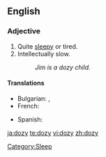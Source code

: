 ==English==

===Adjective===
{{en-adj|dozier|doziest}}

# Quite [[sleepy]] or tired.
# Intellectually slow.
#: ''Jim is a dozy child.''

====Translations====
{{trans-top|sleepy}}
* Bulgarian: {{t|bg|сънен|sc=Cyrl}}, {{t|bg|сънлив|sc=Cyrl}}
* French: {{t+|fr|somnolent|m}}
{{trans-mid}}
* Spanish: {{t-|es|adormecido}}
{{trans-bottom}}

[[Category:Sleep]]

[[ja:dozy]]
[[te:dozy]]
[[vi:dozy]]
[[zh:dozy]]